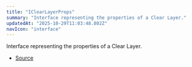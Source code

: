 ```yaml
---
title: "IClearLayerProps"
summary: "Interface representing the properties of a Clear Layer."
updatedAt: "2025-10-29T11:03:48.802Z"
navIcon: "interface"
---
```



Interface representing the properties of a Clear Layer.

<Table data={{ headers: [{"content":"Property","key":"property","sortable":true},{"content":"Type","key":"type","sortable":true},{"content":"Value","key":"value","sortable":true},{"content":"Description","key":"description"}], rows: [["centring","[AnyCentring](/LazyCanvas/types/AnyCentring)","\\-","The centring type of the layer."],["globalComposite","[AnyGlobalCompositeOperation](/LazyCanvas/types/AnyGlobalCompositeOperation)","\\-","Don't use, this is just for compatibility."],["size","\\{\n  height: ScaleType,\n  width: ScaleType\n}","\\-","The size of the layer, including width and height."],["x","[ScaleType](/LazyCanvas/types/ScaleType)","\\-","The x-coordinate of the layer."],["y","[ScaleType](/LazyCanvas/types/ScaleType)","\\-","The y-coordinate of the layer."]] }} />


- [Source](https://github.com/NMMTY/LazyCanvas/blob/e5b83021346e886d435469de8abb93654e0fb45d/packages/lazycanvas/src/structures/components/ClearLayer.ts#L42)